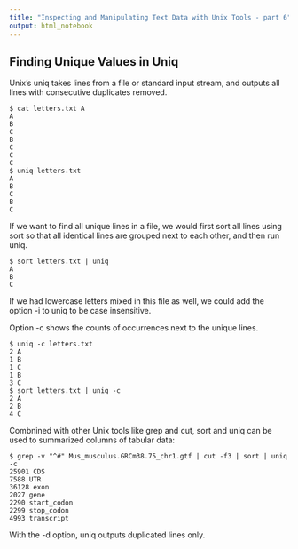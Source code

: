 ```yaml
---
title: "Inspecting and Manipulating Text Data with Unix Tools - part 6"
output: html_notebook
---
```


## Finding Unique Values in Uniq

Unix's uniq takes lines from a file or standard input stream, and outputs all lines with consecutive duplicates removed.

```{}
$ cat letters.txt A
A
B
C
B
C
C
C
$ uniq letters.txt 
A
B 
C 
B 
C
```

If we want to find all unique lines in a file, we would first sort all lines using sort so that all identical lines are grouped next to each other, and then run uniq. 
```{}
$ sort letters.txt | uniq 
A
B
C
```

If we had lowercase letters mixed in this file as well, we could add the option -i to uniq to be case insensitive.

Option -c shows the counts of occurrences next to the unique lines.
```{}
$ uniq -c letters.txt 
2 A
1 B 
1 C 
1 B 
3 C
$ sort letters.txt | uniq -c 
2 A
2 B 
4 C
```

Combnined with other Unix tools like grep and cut, sort and uniq can be used to summarized columns of tabular data:
```{}
$ grep -v "^#" Mus_musculus.GRCm38.75_chr1.gtf | cut -f3 | sort | uniq -c
25901 CDS
7588 UTR
36128 exon
2027 gene
2290 start_codon
2299 stop_codon
4993 transcript
```

With the -d option, uniq outputs duplicated lines only.
